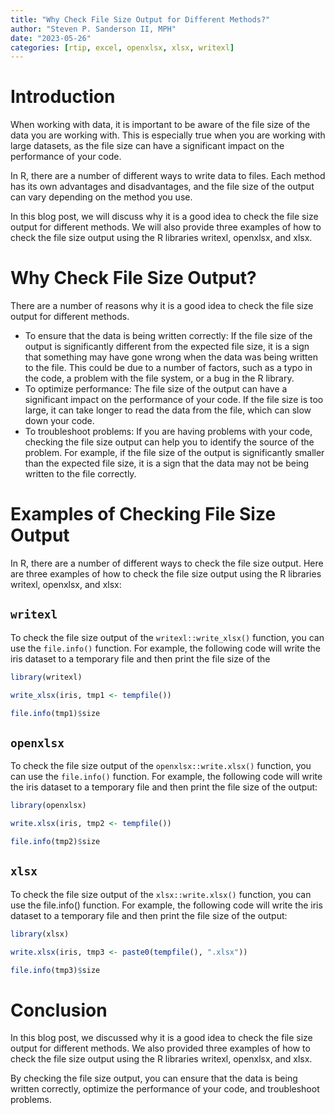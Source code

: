 ```yaml
---
title: "Why Check File Size Output for Different Methods?"
author: "Steven P. Sanderson II, MPH"
date: "2023-05-26"
categories: [rtip, excel, openxlsx, xlsx, writexl]
---
```


# Introduction

When working with data, it is important to be aware of the file size of the data you are working with. This is especially true when you are working with large datasets, as the file size can have a significant impact on the performance of your code.

In R, there are a number of different ways to write data to files. Each method has its own advantages and disadvantages, and the file size of the output can vary depending on the method you use.

In this blog post, we will discuss why it is a good idea to check the file size output for different methods. We will also provide three examples of how to check the file size output using the R libraries writexl, openxlsx, and xlsx.

# Why Check File Size Output?

There are a number of reasons why it is a good idea to check the file size output for different methods.

*    To ensure that the data is being written correctly: If the file size of the output is significantly different from the expected file size, it is a sign that something may have gone wrong when the data was being written to the file. This could be due to a number of factors, such as a typo in the code, a problem with the file system, or a bug in the R library.
*    To optimize performance: The file size of the output can have a significant impact on the performance of your code. If the file size is too large, it can take longer to read the data from the file, which can slow down your code.
*    To troubleshoot problems: If you are having problems with your code, checking the file size output can help you to identify the source of the problem. For example, if the file size of the output is significantly smaller than the expected file size, it is a sign that the data may not be being written to the file correctly.

# Examples of Checking File Size Output

In R, there are a number of different ways to check the file size output. Here are three examples of how to check the file size output using the R libraries writexl, openxlsx, and xlsx:

## `writexl`

To check the file size output of the `writexl::write_xlsx()` function, you can use the `file.info()` function. For example, the following code will write the iris dataset to a temporary file and then print the file size of the 

```r
library(writexl)

write_xlsx(iris, tmp1 <- tempfile())

file.info(tmp1)$size
```

## `openxlsx`

To check the file size output of the `openxlsx::write.xlsx()` function, you can use the `file.info()` function. For example, the following code will write the iris dataset to a temporary file and then print the file size of the output:

```r
library(openxlsx)

write.xlsx(iris, tmp2 <- tempfile())

file.info(tmp2)$size
```

## `xlsx`

To check the file size output of the `xlsx::write.xlsx()` function, you can use the file.info() function. For example, the following code will write the iris dataset to a temporary file and then print the file size of the output:

```r
library(xlsx)

write.xlsx(iris, tmp3 <- paste0(tempfile(), ".xlsx"))

file.info(tmp3)$size
```

# Conclusion

In this blog post, we discussed why it is a good idea to check the file size output for different methods. We also provided three examples of how to check the file size output using the R libraries writexl, openxlsx, and xlsx.

By checking the file size output, you can ensure that the data is being written correctly, optimize the performance of your code, and troubleshoot problems.